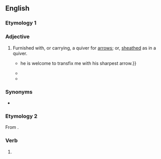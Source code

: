 ==English==

===Etymology 1===
{{prefix|en|be|quivered}}

===Adjective===
{{en-adj|-}}

# Furnished with, or carrying, a quiver for [[arrow]]s; or, [[sheath|sheathed]] as in a quiver.
#* {{quote-book|en|year=1819|author=Jane Porter|title=The Scottish Chiefs|pageurl=https://books.google.pl/books?id=lpGax5SUjGkC&pg=PA348#v=onepage&q&f=false|page=348
|passage=Whenever Apollo, or any other '''bequivered''' god, or mortal, catches me affecting such maudling company {{...}} he is welcome to transfix me with his sharpest arrow.}}
#* {{quote-book|en|year=2010|author=Louise George Clubb, transl.|original=Parthenio|by=Giovanni Pollastra|title=Pollastra and the Origins of ''Twelfth Night'': ''Parthenio'', ''commedia'' (1516) with an English Translation|chapter=English Translation of ''Parthenio''|pageurl=https://books.google.pl/books?id=97zE6mcSBWsC&pg=PA173&dq=%22bequivered%22#v=onepage&q=%22bequivered%22&f=false
|isbn=978-0-7546-6890-9|page=173
|passage=How unhappy is the condition of lovers / and of whoever is subject to the '''bequivered''' god!}}
#* {{quote-book|en|year=2015|author=Andy Kind|title=The Unfortunate Adventures of Tom Hillingthwaite|pageurl=https://books.google.pl/books?id=9V4RBwAAQBAJ&pg=PA31&dq=%22bequivered%22#v=onepage&q=%22bequivered%22&f=false|isbn=978-0-85721-432-4|page=31
|passage=He remembered the prayer he'd promised to arrow up for her boy — a prayer which remained '''bequivered''' in his soul.}}

===Synonyms===
* {{l|en|quivered}}

===Etymology 2===
From {{suffix|en|bequiver|ed}}.

===Verb===
{{head|en|verb form}}

# {{en-past of|bequiver}}